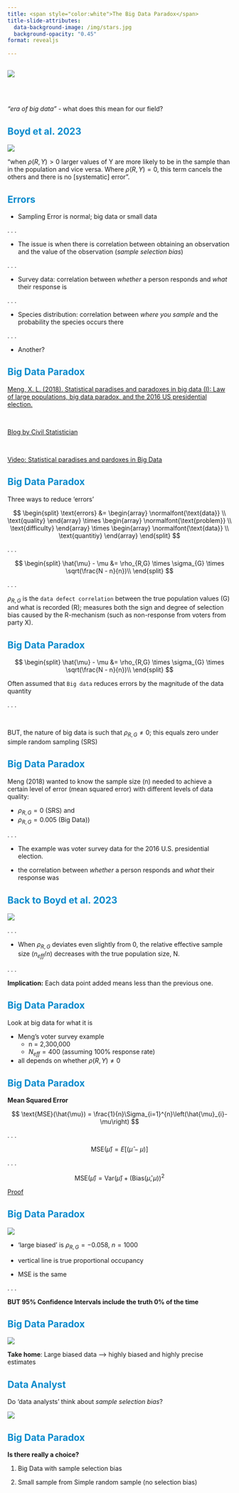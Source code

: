 ```yaml
---
title: <span style="color:white">The Big Data Paradox</span>
title-slide-attributes:
  data-background-image: /img/stars.jpg
  background-opacity: "0.45"
format: revealjs
  
---
```


## []{style="color:#078BCD;"}

![](../img/boyd.png)

<br>
<br>

*"era of big data"* - what does this mean for our field?

## [Boyd et al. 2023]{style="color:#078BCD;"}


![](../img/boydBox1.png)

::: {.r-fit-text}

"when $\rho(R,Y) >0$ larger values of Y are more likely to be in the sample than in the population and vice versa. Where $\rho(R,Y) =0$, this term cancels the others and there is no [systematic] error".

:::

## [Errors]{style="color:#078BCD;"}

```{=html}
<style type="text/css">

code.r{
  font-size: 30px;
}
</style>
```

- Sampling Error is normal; big data or small data

. . .

- The issue is when there is correlation between obtaining an observation and the value of the observation (*sample selection bias*)

. . .

- Survey data: correlation between *whether* a person responds and *what* their response is

. . .

- Species distribution: correlation between *where you sample* and the probability the species occurs there

. . .

- Another?


## [Big Data Paradox]{style="color:#078BCD;"}

[Meng, X. L. (2018). Statistical paradises and paradoxes in big data (I): Law of large populations, big data paradox, and the 2016 US presidential election.](https://projecteuclid.org/journalArticle/Download?urlId=10.1214%2F18-AOAS1161SF)

<br>

[Blog by Civil Statistician](https://civilstat.com/2018/10/mengs-big-data-paradox-and-an-extreme-example/)


<br>

[Video: Statistical paradises and pardoxes in Big Data](https://www.youtube.com/watch?v=8YLdIDOMEZs)


## [Big Data Paradox]{style="color:#078BCD;"}

Three ways to reduce 'errors'

$$
\begin{split}
\text{errors} &= \begin{array} \normalfont{\text{data}} \\ \text{quality} \end{array} \times \begin{array} \normalfont{\text{problem}} \\ \text{difficulty} \end{array} \times \begin{array} \normalfont{\text{data}} \\ \text{quantitiy} \end{array}
\end{split}
$$

. . .

$$
\begin{split}
\hat{\mu} - \mu &= \rho_{R,G} \times \sigma_{G} \times \sqrt(\frac{N - n}{n})\\
\end{split}
$$

. . .

$\rho_{R,G}$ is the `data defect correlation` between the true population values (G) and what is recorded (R); measures both the
sign and degree of selection bias caused by the R-mechanism (such as non-response from voters from party X).



## [Big Data Paradox]{style="color:#078BCD;"}

$$
\begin{split}
\hat{\mu} - \mu &= \rho_{R,G} \times \sigma_{G} \times \sqrt(\frac{N - n}{n})\\
\end{split}
$$

Often assumed that `Big data` reduces errors by the magnitude of the data quantity

. . .

<br>

BUT, the nature of big data is such that $\rho_{R,G} \neq 0$; this equals zero under simple random sampling (SRS)

## [Big Data Paradox]{style="color:#078BCD;"}

Meng (2018) wanted to know the sample size (n) needed to achieve a certain level of error (mean squared error) with different levels of data quality:  

- $\rho_{R,G} = 0$ (SRS) and 
- $\rho_{R,G} = 0.005$ (Big Data))

. . .

- The example was voter survey data for the 2016 U.S. presidential election.

- the correlation between *whether* a person responds and *what* their response was

## [Back to Boyd et al. 2023]{style="color:#078BCD;"}


![](../img/MengEffectiveSampleSize.png)

. . .

 - When $\rho_{R,G}$ deviates even slightly from 0, the relative effective sample size ($n_{eff}/n$) decreases with the true population size, N. 

. . . 

**Implication:** Each data point added means less than the previous one. 


## [Big Data Paradox]{style="color:#078BCD;"}

Look at big data for what it is

- Meng's voter survey example 
  - n = 2,300,000 
  - $N_{eff} = 400$ (assuming 100% response rate)

- all depends on whether $\rho(R,Y) \neq 0$


## [Big Data Paradox]{style="color:#078BCD;"}

**Mean Squared Error**

$$
\text{MSE}(\hat{\mu}) = \frac{1}{n}\Sigma_{i=1}^{n}\left(\hat{\mu}_{i}-\mu\right)
$$

. . .

$$
\text{MSE}(\hat{\mu}) = E[(\hat{\mu}-\mu)]
$$

. . .


$$
\text{MSE}(\hat{\mu}) = \text{Var}(\hat{\mu})+(\text{Bias}(\hat{\mu},\mu))^{2}
$$

[Proof](https://en.wikipedia.org/wiki/Mean_squared_error)


## [Big Data Paradox]{style="color:#078BCD;"}

![](../img/boyd.fig1.png)

- 'large biased' is $\rho_{R,G} = -0.058$, $n = 1000$

- vertical line is true proportional occupancy 

- MSE is the same

. . .

**BUT 95% Confidence Intervals include the truth 0% of the time**


## [Big Data Paradox]{style="color:#078BCD;"}

![](../img/boyd.fig1.png)

**Take home**: Large biased data --> highly biased and highly precise estimates

## [Data Analyst]{style="color:#078BCD;"}

Do 'data analysts' think about *sample selection bias*?

![](../img/data.analyst.png)


## [Big Data Paradox]{style="color:#078BCD;"}

**Is there really a choice?**

1. Big Data with sample selection bias

2. Small sample from Simple random sample (no selection bias)



